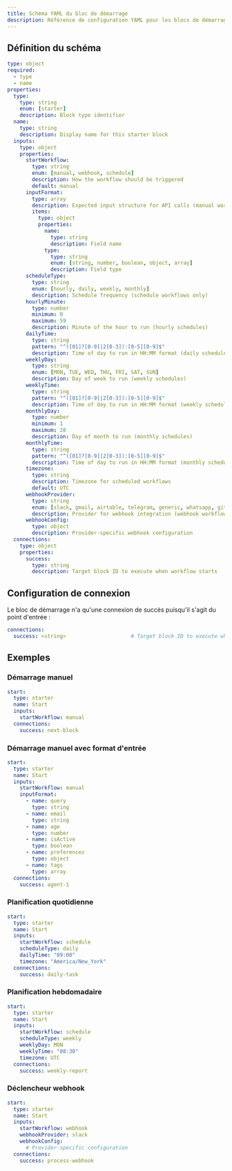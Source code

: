 ```yaml
---
title: Schéma YAML du bloc de démarrage
description: Référence de configuration YAML pour les blocs de démarrage
---
```


## Définition du schéma

```yaml
type: object
required:
  - type
  - name
properties:
  type:
    type: string
    enum: [starter]
    description: Block type identifier
  name:
    type: string
    description: Display name for this starter block
  inputs:
    type: object
    properties:
      startWorkflow:
        type: string
        enum: [manual, webhook, schedule]
        description: How the workflow should be triggered
        default: manual
      inputFormat:
        type: array
        description: Expected input structure for API calls (manual workflows)
        items:
          type: object
          properties:
            name:
              type: string
              description: Field name
            type:
              type: string
              enum: [string, number, boolean, object, array]
              description: Field type
      scheduleType:
        type: string
        enum: [hourly, daily, weekly, monthly]
        description: Schedule frequency (schedule workflows only)
      hourlyMinute:
        type: number
        minimum: 0
        maximum: 59
        description: Minute of the hour to run (hourly schedules)
      dailyTime:
        type: string
        pattern: "^([01]?[0-9]|2[0-3]):[0-5][0-9]$"
        description: Time of day to run in HH:MM format (daily schedules)
      weeklyDay:
        type: string
        enum: [MON, TUE, WED, THU, FRI, SAT, SUN]
        description: Day of week to run (weekly schedules)
      weeklyTime:
        type: string
        pattern: "^([01]?[0-9]|2[0-3]):[0-5][0-9]$"
        description: Time of day to run in HH:MM format (weekly schedules)
      monthlyDay:
        type: number
        minimum: 1
        maximum: 28
        description: Day of month to run (monthly schedules)
      monthlyTime:
        type: string
        pattern: "^([01]?[0-9]|2[0-3]):[0-5][0-9]$"
        description: Time of day to run in HH:MM format (monthly schedules)
      timezone:
        type: string
        description: Timezone for scheduled workflows
        default: UTC
      webhookProvider:
        type: string
        enum: [slack, gmail, airtable, telegram, generic, whatsapp, github, discord, stripe]
        description: Provider for webhook integration (webhook workflows only)
      webhookConfig:
        type: object
        description: Provider-specific webhook configuration
  connections:
    type: object
    properties:
      success:
        type: string
        description: Target block ID to execute when workflow starts
```

## Configuration de connexion

Le bloc de démarrage n'a qu'une connexion de succès puisqu'il s'agit du point d'entrée :

```yaml
connections:
  success: <string>                     # Target block ID to execute when workflow starts
```

## Exemples

### Démarrage manuel

```yaml
start:
  type: starter
  name: Start
  inputs:
    startWorkflow: manual
  connections:
    success: next-block
```

### Démarrage manuel avec format d'entrée

```yaml
start:
  type: starter
  name: Start
  inputs:
    startWorkflow: manual
    inputFormat:
      - name: query
        type: string
      - name: email
        type: string
      - name: age
        type: number
      - name: isActive
        type: boolean
      - name: preferences
        type: object
      - name: tags
        type: array
  connections:
    success: agent-1
```

### Planification quotidienne

```yaml
start:
  type: starter
  name: Start
  inputs:
    startWorkflow: schedule
    scheduleType: daily
    dailyTime: "09:00"
    timezone: "America/New_York"
  connections:
    success: daily-task
```

### Planification hebdomadaire

```yaml
start:
  type: starter
  name: Start
  inputs:
    startWorkflow: schedule
    scheduleType: weekly
    weeklyDay: MON
    weeklyTime: "08:30"
    timezone: UTC
  connections:
    success: weekly-report
```

### Déclencheur webhook

```yaml
start:
  type: starter
  name: Start
  inputs:
    startWorkflow: webhook
    webhookProvider: slack
    webhookConfig:
      # Provider-specific configuration
  connections:
    success: process-webhook
```